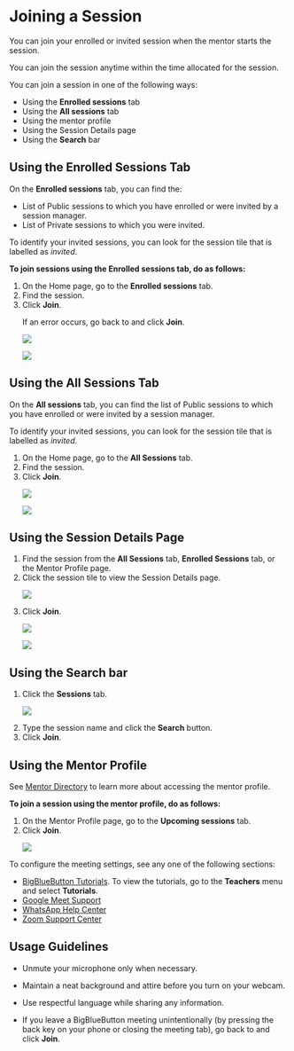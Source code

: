 
# Joining a Session

You can join your enrolled or invited session when the mentor starts the session.

<Admonition type="note">
You can join the session anytime within the time allocated for the session.
</Admonition>

<p>You can join a session in one of the following ways:</p>

<ul>
<li>Using the <b>Enrolled sessions</b> tab</li>
<li>Using the <b>All sessions</b> tab</li>
<li>Using the mentor profile</li>
<li>Using the Session Details page</li>
<li>Using the <b>Search</b> bar</li>
</ul>

## Using the Enrolled Sessions Tab

On the **Enrolled sessions** tab, you can find the:

* List of Public sessions to which you have enrolled or were invited by a session manager.
* List of Private sessions to which you were invited.

<p>
    <Admonition type="tip">    
    <p>To identify your invited sessions, you can look for the session tile that is labelled as <i>invited</i>.</p>
    </Admonition>
</p>

**To join sessions using the Enrolled sessions tab, do as follows:**

<ol>
<li>On the Home page, go to the <b>Enrolled sessions</b> tab.</li>
<li>Find the session.</li>
<li>Click <b>Join</b>.
<p>
    <Admonition type="tip">    
    <p>If an error occurs, go back to <PartialExample mentored /> and click <b>Join</b>.</p>
    </Admonition>
</p>
   <Tabs>
   <TabItem value="enrolled session" label="Joining an Enrolled Session" default>
    <p>
        <img src={PortalJoinButton} />
    </p>
   </TabItem>
   <TabItem value="invited session" label="Joining an Invited Session">
   <p>
      <img src={InvitedSessionTileJoin} />
   </p>
   </TabItem>
   </Tabs>
</li>
<JoinStepPortal />
</ol>

## Using the All Sessions Tab

On the **All sessions** tab, you can find the list of Public sessions to which you have enrolled or were invited by a session manager.

<p>
    <Admonition type="tip">    
    <p>To identify your invited sessions, you can look for the session tile that is labelled as <i>invited</i>.</p>
    </Admonition>
</p>

<ol>   
<li>On the Home page, go to the <b>All Sessions</b> tab.</li> 
<li>Find the session.</li>
<li>Click <b>Join</b>.
   <Tabs>
   <TabItem value="enrolled session" label="Joining an Enrolled Session" default>
    <p>
        <img src={PortalJoinButton} />
    </p>
   </TabItem>
   <TabItem value="invited session" label="Joining an Invited Session">
   <p>
      <img src={InvitedSessionTileJoin} />
   </p>
   </TabItem>
   </Tabs>
</li>
<JoinStepPortal />
</ol>

## Using the Session Details Page

<ol>
<li>Find the session from the <b>All Sessions</b> tab, <b>Enrolled Sessions</b> tab, or the Mentor Profile page.</li>
<li>Click the session tile to view the Session Details page.
<p>
    <img src={PortalSessionTileJoin} />
</p>
</li>
<li>Click <b>Join</b>.
   <Tabs>
   <TabItem value="enrolled session" label="Joining an Enrolled Session" default>
    <p>
        <img src={PortalSessionDetailsJoin} />
    </p>
   </TabItem>
   <TabItem value="invited session" label="Joining an Invited Session">
   <p>
      <img src={InvitedSessionDetailsJoin} />
   </p>
   </TabItem>
   </Tabs>
</li>
<JoinStepPortal />
</ol>

## Using the Search bar

<ol>
<li>Click the <b>Sessions</b> tab.
<p>
    <img src={PortalSearchSessions} />
</p>
</li>
<li>Type the session name and click the <b>Search</b> button.</li>
<li>Click <b>Join</b>.</li>
<JoinStepPortal />
</ol>

## Using the Mentor Profile

<Admonition type="info">    
<p>See <a href="mentor-directory">Mentor Directory</a> to learn more about accessing the mentor profile.</p>
</Admonition>
<p><b>To join a session using the mentor profile, do as follows:</b></p>
<ol>
<li>On the Mentor Profile page, go to the <b>Upcoming sessions</b> tab.</li>
<li>Click <b>Join</b>.
<p>
    <img src={PortalMentorProfileJoin} />
</p>
</li>
<JoinStepPortal />
</ol>

<p>
   <Admonition type="info">    
   <p>To configure the meeting settings, see any one of the following sections:</p>
   <ul>
   <li><a href="https://bigbluebutton.org">BigBlueButton Tutorials</a>. To view the tutorials, go to the <b>Teachers</b> menu and select <b>Tutorials</b>.</li>
   <li><a href="https://support.google.com/">Google Meet Support</a></li>
   <li><a href="https://www.whatsapp.com/">WhatsApp Help Center</a></li>
   <li><a href="https://zoom.us/">Zoom Support Center</a></li>
   </ul>
   </Admonition>
</p>

## Usage Guidelines

- Unmute your microphone only when necessary.

- Maintain a neat background and attire before you turn on your webcam. 

- Use respectful language while sharing any information.

- If you leave a BigBlueButton meeting unintentionally (by pressing the back key on your phone or closing the meeting tab), go back to <PartialExample mentored /> and click <b>Join</b>.
